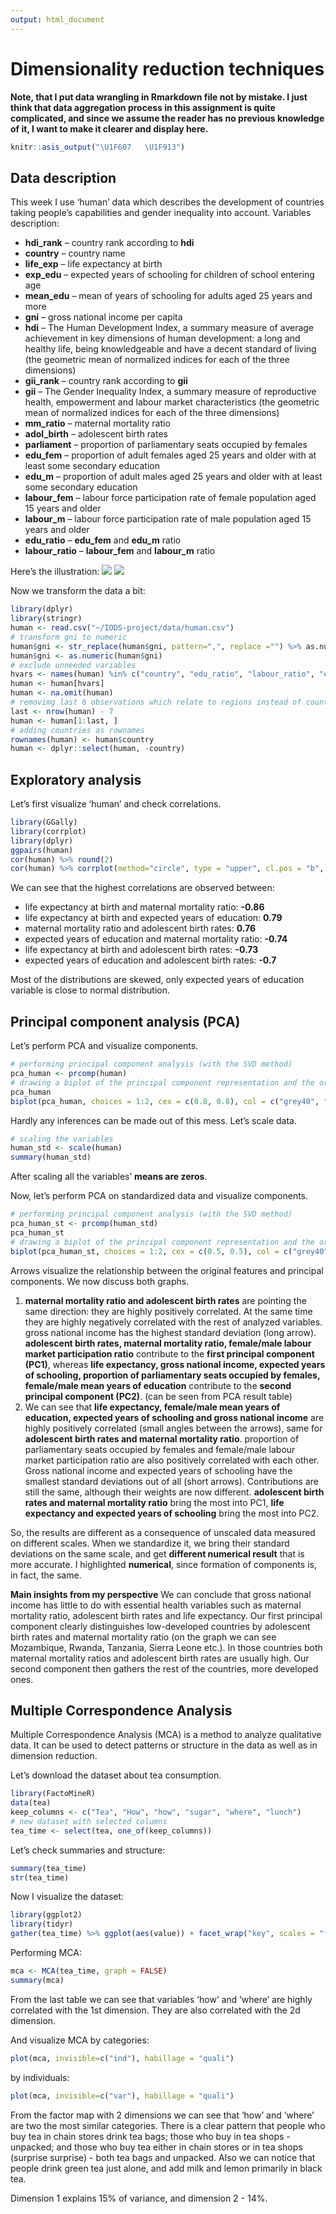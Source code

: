 ```yaml
---
output: html_document
---
```

# Dimensionality reduction techniques
**Note, that I put data wrangling in Rmarkdown file not by mistake. I just think that data aggregation process in this assignment is quite complicated, and since we assume the reader has no previous knowledge of it, I want to make it clearer and display here.** 
```r
knitr::asis_output("\U1F607   \U1F913")
```

## Data description
This week I use 'human' data which describes the development of countries taking people's capabilities and gender inequality into account. 
Variables description:

* **hdi_rank** -- country rank according to **hdi**
* **country** -- country name
* **life_exp** -- life expectancy at birth
* **exp_edu** -- expected years of schooling for children of school entering age
* **mean_edu** -- mean of years of schooling for adults aged 25 years and more 
* **gni** -- gross national income per capita
* **hdi** -- The Human Development Index, a summary measure of average achievement in key dimensions of human development: a long and healthy life, being knowledgeable and have a decent standard of living (the geometric mean of normalized indices for each of the three dimensions)
* **gii_rank** -- country rank according to **gii**
* **gii** -- The Gender Inequality Index, a summary measure of reproductive health, empowerment and labour market characteristics (the geometric mean of normalized indices for each of the three dimensions)
* **mm_ratio** -- maternal mortality ratio
* **adol_birth** -- adolescent birth rates
* **parliament** -- proportion of parliamentary seats occupied by females
* **edu_fem** -- proportion of adult females aged 25 years and older with at least some secondary education
* **edu_m** -- proportion of adult males aged 25 years and older with at least some secondary education
* **labour_fem** -- labour force participation rate of female population aged 15 years and older
* **labour_m** -- labour force participation rate of male population aged 15 years and older
* **edu_ratio** -- **edu_fem** and **edu_m** ratio 
* **labour_ratio** -- **labour_fem** and **labour_m** ratio

Here's the illustration:
![](/Users/anastasia/hdi.png)
![](/Users/anastasia/gii.png)

Now we transform the data a bit:

```r
library(dplyr)
library(stringr)
human <- read.csv("~/IODS-project/data/human.csv")
# transform gni to numeric
human$gni <- str_replace(human$gni, pattern=",", replace ="") %>% as.numeric
human$gni <- as.numeric(human$gni)
# exclude unneeded variables
hvars <- names(human) %in% c("country", "edu_ratio", "labour_ratio", "exp_edu", "life_exp", "gni", "mm_ratio", "adol_birth", "parliament")
human <- human[hvars]
human <- na.omit(human)
# removimg last 6 observations which relate to regions instead of countries (World, Sub-Saharan Africa, South Asia, Latin America and the Caribbean, Europe and Central Asia, East Asia and the Pacific)
last <- nrow(human) - 7
human <- human[1:last, ]
# adding countries as rownames
rownames(human) <- human$country
human <- dplyr::select(human, -country)
```

## Exploratory analysis
Let's first visualize 'human' and check correlations.


```r
library(GGally)
library(corrplot)
library(dplyr)
ggpairs(human)
cor(human) %>% round(2)
cor(human) %>% corrplot(method="circle", type = "upper", cl.pos = "b", tl.pos = "d", tl.cex = 0.6)
```



We can see that the highest correlations are observed between:

* life expectancy at birth and maternal mortality ratio: **-0.86**
* life expectancy at birth and expected years of education: **0.79**
* maternal mortality ratio and adolescent birth rates: **0.76**
* expected years of education and maternal mortality ratio: **-0.74**
* life expectancy at birth and adolescent birth rates: **-0.73**
* expected years of education and adolescent birth rates: **-0.7**

Most of the distributions are skewed, only expected years of education variable is close to normal distribution.


## Principal component analysis (PCA)

Let's perform PCA and visualize components.
```r
# performing principal component analysis (with the SVD method)
pca_human <- prcomp(human)
# drawing a biplot of the principal component representation and the original variables
pca_human
biplot(pca_human, choices = 1:2, cex = c(0.8, 0.8), col = c("grey40", "deeppink2"))
```



Hardly any inferences can be made out of this mess. Let's scale data.
```r
# scaling the variables
human_std <- scale(human)
summary(human_std)
```
After scaling all the variables' **means are zeros**. 

Now, let's perform PCA on standardized data and visualize components. 
```r
# performing principal component analysis (with the SVD method)
pca_human_st <- prcomp(human_std)
pca_human_st
# drawing a biplot of the principal component representation and the original variables
biplot(pca_human_st, choices = 1:2, cex = c(0.5, 0.5), col = c("grey40", "deeppink2"))
```

Arrows visualize the relationship between the original features and principal components. We now discuss both graphs.


1. **maternal mortality ratio and adolescent birth rates** are pointing the same direction: they are highly positively correlated. At the same time they are highly negatively correlated with the rest of analyzed variables. gross national income has the highest standard deviation (long arrow). **adolescent birth rates, maternal mortality ratio, female/male labour market participation ratio** contribute to the **first principal component (PC1)**, whereas **life expectancy, gross national income, expected years of schooling, proportion of parliamentary seats occupied by females, female/male mean years of education** contribute to the **second principal component (PC2)**. (can be seen from PCA result table)
2. We can see that **life expectancy, female/male mean years of education, expected years of schooling and gross national income** are highly positively correlated (small angles between the arrows), same for **adolescent birth rates and maternal mortality ratio**. proportion of parliamentary seats occupied by females and female/male labour market participation ratio are also positively correlated with each other. Gross national income and expected years of schooling have the smallest standard deviations out of all (short arrows). Contributions are still the same, although their weights are now different. **adolescent birth rates and maternal mortality ratio** bring the most into PC1, **life expectancy and expected years of schooling** bring the most into PC2.

So, the results are different as a consequence of unscaled data measured on different scales. When we standardize it, we bring their standard deviations on the same scale, and get **different numerical result** that is more accurate. I highlighted **numerical**, since formation of components is, in fact, the same. 

**Main insights from my perspective**
We can conclude that gross national income has little to do with essential health variables such as maternal mortality ratio, adolescent birth rates and life expectancy. Our first principal component clearly distinguishes low-developed countries by adolescent birth rates and maternal mortality ratio (on the graph we can see Mozambique, Rwanda, Tanzania, Sierra Leone etc.). In those countries both maternal mortality ratios  and adolescent birth rates are usually high. Our second component then gathers the rest of the countries, more developed ones.

## Multiple Correspondence Analysis
Multiple Correspondence Analysis (MCA) is a method to analyze qualitative data. It can be used to detect patterns or structure in the data as well as in dimension reduction.


Let's download the dataset about tea consumption.
```r
library(FactoMineR)
data(tea)
keep_columns <- c("Tea", "How", "how", "sugar", "where", "lunch")
# new dataset with selected columns
tea_time <- select(tea, one_of(keep_columns))
```

Let's check summaries and structure:
```r
summary(tea_time)
str(tea_time)
```

Now I visualize the dataset:
```r
library(ggplot2)
library(tidyr)
gather(tea_time) %>% ggplot(aes(value)) + facet_wrap("key", scales = "free") + geom_bar() + theme(axis.text.x = element_text(angle = 45, hjust = 1, size = 8))
```

Performing MCA:
```r
mca <- MCA(tea_time, graph = FALSE)
summary(mca)
```
From the last table we can see that variables 'how' and 'where' are highly correlated with the 1st dimension. They are also correlated with the 2d dimension. 


And visualize MCA by categories:



```r
plot(mca, invisible=c("ind"), habillage = "quali")
```



by individuals:



```r
plot(mca, invisible=c("var"), habillage = "quali")
```



From the factor map with 2 dimensions we can see that 'how' and 'where' are two the most similar categories. There is a clear pattern that people who buy tea in chain stores drink tea bags; those who buy in tea shops - unpacked; and those who buy tea either in chain stores or in tea shops (surprise surprise) - both tea bags and unpacked. Also we can notice that people drink green tea just alone, and add milk and lemon primarily in black tea.

Dimension 1 explains 15\% of variance, and dimension 2 - 14\%.

